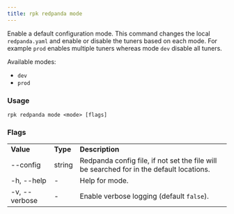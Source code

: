 ```yaml
---
title: rpk redpanda mode
---
```


<head>
  <meta name="title" content="rpk redpanda mode | Redpanda Docs" />
  <meta name="description" content="rpk redpanda mode" />
</head>

Enable a default configuration mode. This command changes the local `redpanda.yaml` and enable or disable the tuners based on each mode. For example `prod` enables multiple tuners whereas mode `dev` disable all tuners.

Available modes:
  - `dev`
  - `prod`

### Usage

```
rpk redpanda mode <mode> [flags]
```

### Flags

<table>
  <tbody>
    <tr>
      <td>
        <strong> Value</strong>
      </td>
      <td>
        <strong> Type</strong>
      </td>
      <td>
        <strong> Description</strong>
      </td>
    </tr>
    <tr>
      <td>--config</td>
      <td>string</td>
      <td>
        Redpanda config file, if not set the file will be searched for in the
        default locations.
      </td>
    </tr>
    <tr>
      <td>-h, --help</td>
      <td>-</td>
      <td> Help for mode.</td>
    </tr>
    <tr>
      <td>-v, --verbose</td>
      <td>-</td>
      <td>
        Enable verbose logging (default <code>false</code>).
      </td>
    </tr>
  </tbody>
</table>

